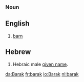 ===Noun=== 

==English==
# [[barn]]

==Hebrew==
# Hebraic male [[given name]].

[[da:Barak]]
[[fr:barak]]
[[io:Barak]]
[[nl:barak]]
